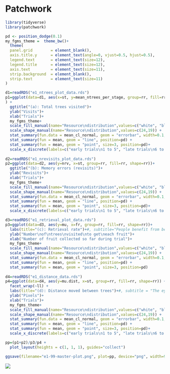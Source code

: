 # Patchwork {.unnumbered}

```r
library(tidyverse)
library(patchwork)
```


```r

pd <- position_dodge(0.1)
my_fgms_theme =  theme_bw()+
  theme(
  panel.grid        = element_blank(), 
  axis.title.y      = element_text(angle=0, vjust=0.5, hjust=0.5), 
  legend.text       = element_text(size=12), 
  legend.title      = element_text(size=12), 
  axis.text         = element_text(size=11),
  strip.background  = element_blank(),
  strip.text        = element_text(size=11)
)

d1=readRDS("e1_ntrees_plot_data.rds")
p1=ggplot(data=d1, aes(x=st, y=mean_ntrees_per_stage, group=rr, fill=rr, shape=rr)
) +
  ggtitle("(a): Total trees visited")+
  ylab("Visits")+
  xlab("Trials")+
  my_fgms_theme+  
  scale_fill_manual(name="Resource\ndistribution",values=c("white", "black")) +
  scale_shape_manual(name="Resource\ndistribution",values=c(24,19)) +
  stat_summary(fun.data = mean_cl_normal, geom = "errorbar", width=0.1, position=pd) +
  stat_summary(fun = mean, geom = "line", position=pd) + 
  stat_summary(fun = mean, geom = "point", size=3, position=pd)+
  scale_x_discrete(labels=c("early trials\n1 to 5", "late trials\n6 to 10"))
  
d2=readRDS("e1_nrevisits_plot_data.rds")
p2=ggplot(data=d2, aes(y=nrv, x=st, group=rr, fill=rr, shape=rr))+
  ggtitle("(b): Memory errors (revisits)")+
  ylab("Revisits")+
  xlab("Trials")+
  my_fgms_theme+  
  scale_fill_manual(name="Resource\ndistribution",values=c("white", "black")) +
  scale_shape_manual(name="Resource\ndistribution",values=c(24,19)) +
  stat_summary(fun.data = mean_cl_normal, geom = "errorbar", width=0.1, position=pd) +
  stat_summary(fun = mean, geom = "line", position=pd) + 
  stat_summary(fun = mean, geom = "point", size=3, position=pd)+
  scale_x_discrete(labels=c("early trials\n1 to 5", "late trials\n6 to 10"))

d3=readRDS("e1_retrieval_plot_data.rds")
p3=ggplot(data=d3, aes(y=mu, x=fr, group=rr, fill=rr, shape=rr))+
  labs(title="(c): Retrieval rate")+#, subtitle="People benefit from being in a patch once they realise they are in one")+
  ylab("Number\nof\ntrees\nvisited\nto get\neach fruit")+
  xlab("Number of fruit collected so far during trial")+
  my_fgms_theme+  
  scale_fill_manual(name="Resource\ndistribution",values=c("white", "black")) +
  scale_shape_manual(name="Resource\ndistribution",values=c(24,19)) +
  stat_summary(fun.data = mean_cl_normal, geom = "errorbar", width=0.1, position=pd) +
  stat_summary(fun = mean, geom = "line", position=pd) + 
  stat_summary(fun = mean, geom = "point", size=3, position=pd)
 
d4=readRDS("e1_distance_data.rds")
p4=ggplot(data=d4, aes(y=mu.dist, x=st, group=rr, fill=rr, shape=rr)) +
  facet_wrap(~ll) +
  labs(title="(d): Distance moved between trees")+#, subtitle = "The eyes move further to the next tree if the current tree has no fruit")+
  ylab("Pixels")+
  xlab("Trials")+
  my_fgms_theme+
  scale_fill_manual(name="Resource\ndistribution",values=c("white", "black")) +
  scale_shape_manual(name="Resource\ndistribution",values=c(24,19)) +
  stat_summary(fun.data = mean_cl_normal, geom = "errorbar", width=0.1, position=pd) +
  stat_summary(fun = mean, geom = "line", position=pd) +
  stat_summary(fun = mean, geom = "point", size=3, position=pd)+
  scale_x_discrete(labels=c("early trials\n1 to 5", "late trials\n6 to 10"))

pp=(p1+p2)/p3/p4 +
  plot_layout(heights = c(1, 1, 1), guides="collect") 

ggsave(filename="e1-99-master-plot.png", plot=pp, device="png", width=9, height=12)
```


![](e1-99-master-plot.png)
